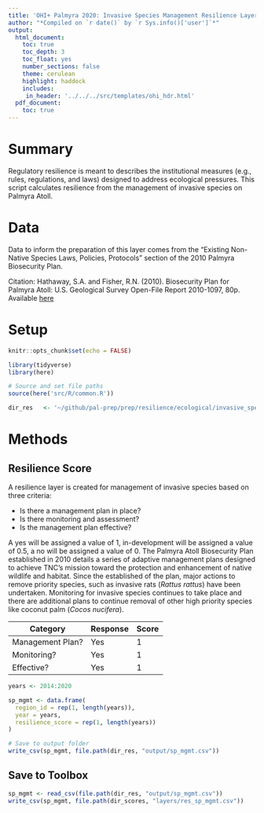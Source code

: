 ```yaml
---
title: 'OHI+ Palmyra 2020: Invasive Species Management Resilience Layer'
author: "*Compiled on `r date()` by `r Sys.info()['user']`*"
output: 
  html_document:
    toc: true
    toc_depth: 3 
    toc_float: yes
    number_sections: false
    theme: cerulean
    highlight: haddock
    includes: 
     in_header: '../../../src/templates/ohi_hdr.html' 
  pdf_document:
    toc: true
---
```


# Summary 

Regulatory resilience is meant to describes the institutional measures (e.g., rules, regulations, and laws) designed to address ecological pressures. This script calculates resilience from the management of invasive species on Palmyra Atoll. 

# Data 

Data to inform the preparation of this layer comes from the "Existing Non-Native Species Laws, Policies, Protocols" section of the 2010 Palmyra Biosecurity Plan.  

Citation: Hathaway, S.A. and Fisher, R.N. (2010). Biosecurity Plan for Palmyra Atoll: U.S. Geological Survey Open-File Report 2010-1097, 80p.  
   Available [here](https://pubs.er.usgs.gov/publication/ofr20101097)   


# Setup 

```r
knitr::opts_chunk$set(echo = FALSE)

library(tidyverse)
library(here)

# Source and set file paths
source(here('src/R/common.R'))

dir_res   <- '~/github/pal-prep/prep/resilience/ecological/invasive_species/v2020'
```


# Methods 

## Resilience Score 

A resilience layer is created for management of invasive species based on three criteria:  

 - Is there a management plan in place?  
 - Is there monitoring and assessment?   
 - Is the management plan effective?  

A yes will be assigned a value of 1, in-development will be assigned a value of 0.5, a no will be assigned a value of 0. The Palmyra Atoll Biosecurity Plan established in 2010 details a series of adaptive management plans designed to achieve TNC’s mission toward the protection and enhancement of native wildlife and habitat. Since the established of the plan, major actions to remove priority species, such as invasive rats (*Rattus rattus*) have been undertaken. Monitoring for invasive species continues to take place and there are additional plans to continue removal of other high priority species like coconut palm (*Cocos nucifera*).   
 
| Category         | Response         | Score | 
|------------------|------------------|-------|
| Management Plan? | Yes              | 1     |
| Monitoring?      | Yes              | 1     |
| Effective?       | Yes              | 1     | 

```r

years <- 2014:2020

sp_mgmt <- data.frame(
  region_id = rep(1, length(years)),
  year = years,
  resilience_score = rep(1, length(years))
)

# Save to output folder
write_csv(sp_mgmt, file.path(dir_res, "output/sp_mgmt.csv"))
```

## Save to Toolbox

```r
sp_mgmt <- read_csv(file.path(dir_res, "output/sp_mgmt.csv"))
write_csv(sp_mgmt, file.path(dir_scores, "layers/res_sp_mgmt.csv"))
```

